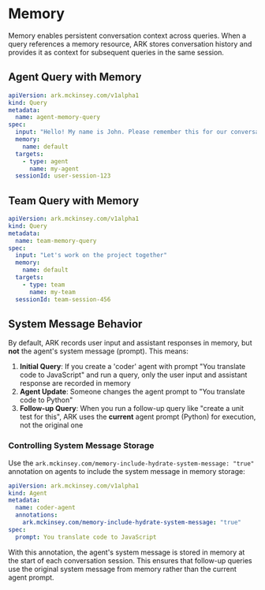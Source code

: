 # Memory

Memory enables persistent conversation context across queries. When a query references a memory resource, ARK stores conversation history and provides it as context for subsequent queries in the same session.

## Agent Query with Memory

```yaml
apiVersion: ark.mckinsey.com/v1alpha1
kind: Query
metadata:
  name: agent-memory-query
spec:
  input: "Hello! My name is John. Please remember this for our conversation."
  memory:
    name: default
  targets:
    - type: agent
      name: my-agent
  sessionId: user-session-123
```

## Team Query with Memory

```yaml
apiVersion: ark.mckinsey.com/v1alpha1
kind: Query
metadata:
  name: team-memory-query
spec:
  input: "Let's work on the project together"
  memory:
    name: default
  targets:
    - type: team
      name: my-team
  sessionId: team-session-456
```

## System Message Behavior

By default, ARK records user input and assistant responses in memory, but **not** the agent's system message (prompt). This means:

1. **Initial Query**: If you create a 'coder' agent with prompt "You translate code to JavaScript" and run a query, only the user input and assistant response are recorded in memory
2. **Agent Update**: Someone changes the agent prompt to "You translate code to Python"  
3. **Follow-up Query**: When you run a follow-up query like "create a unit test for this", ARK uses the **current** agent prompt (Python) for execution, not the original one

### Controlling System Message Storage

Use the `ark.mckinsey.com/memory-include-hydrate-system-message: "true"` annotation on agents to include the system message in memory storage:

```yaml
apiVersion: ark.mckinsey.com/v1alpha1
kind: Agent
metadata:
  name: coder-agent
  annotations:
    ark.mckinsey.com/memory-include-hydrate-system-message: "true"
spec:
  prompt: You translate code to JavaScript
```

With this annotation, the agent's system message is stored in memory at the start of each conversation session. This ensures that follow-up queries use the original system message from memory rather than the current agent prompt.
